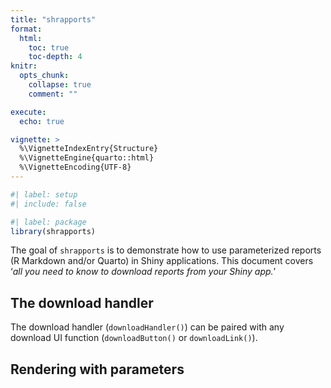 ```yaml
---
title: "shrapports"
format: 
  html:
    toc: true
    toc-depth: 4
knitr:
  opts_chunk: 
    collapse: true
    comment: "" 

execute:
  echo: true

vignette: >
  %\VignetteIndexEntry{Structure}
  %\VignetteEngine{quarto::html}
  %\VignetteEncoding{UTF-8}
---
```


```r
#| label: setup
#| include: false

```

```r
#| label: package
library(shrapports)
```

The goal of `shrapports` is to demonstrate how to use parameterized reports (R Markdown and/or Quarto) in Shiny applications. This document covers '*all you need to know to download reports from your Shiny app.*'

## The download handler

The download handler (`downloadHandler()`) can be paired with any download UI function (`downloadButton()` or `downloadLink()`).



## Rendering with parameters 






